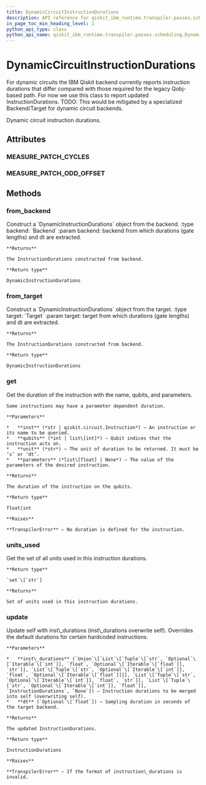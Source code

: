 ```yaml
---
title: DynamicCircuitInstructionDurations
description: API reference for qiskit_ibm_runtime.transpiler.passes.scheduling.DynamicCircuitInstructionDurations
in_page_toc_min_heading_level: 1
python_api_type: class
python_api_name: qiskit_ibm_runtime.transpiler.passes.scheduling.DynamicCircuitInstructionDurations
---
```


# DynamicCircuitInstructionDurations

<Class id="qiskit_ibm_runtime.transpiler.passes.scheduling.DynamicCircuitInstructionDurations" isDedicatedPage={true} github="https://github.com/qiskit/qiskit-ibm-runtime/tree/stable/0.19/qiskit_ibm_runtime/transpiler/passes/scheduling/utils.py" signature="DynamicCircuitInstructionDurations(instruction_durations=None, dt=None, enable_patching=True)" modifiers="class">
  For dynamic circuits the IBM Qiskit backend currently reports instruction durations that differ compared with those required for the legacy Qobj-based path. For now we use this class to report updated InstructionDurations. TODO: This would be mitigated by a specialized Backend/Target for dynamic circuit backends.

  Dynamic circuit instruction durations.

  ## Attributes

  ### MEASURE\_PATCH\_CYCLES

  <Attribute id="qiskit_ibm_runtime.transpiler.passes.scheduling.DynamicCircuitInstructionDurations.MEASURE_PATCH_CYCLES" attributeValue="160" />

  ### MEASURE\_PATCH\_ODD\_OFFSET

  <Attribute id="qiskit_ibm_runtime.transpiler.passes.scheduling.DynamicCircuitInstructionDurations.MEASURE_PATCH_ODD_OFFSET" attributeValue="64" />

  ## Methods

  ### from\_backend

  <Function id="qiskit_ibm_runtime.transpiler.passes.scheduling.DynamicCircuitInstructionDurations.from_backend" signature="from_backend(backend)" modifiers="classmethod">
    Construct a `DynamicInstructionDurations` object from the backend. :type backend: `Backend` :param backend: backend from which durations (gate lengths) and dt are extracted.

    **Returns**

    The InstructionDurations constructed from backend.

    **Return type**

    DynamicInstructionDurations
  </Function>

  ### from\_target

  <Function id="qiskit_ibm_runtime.transpiler.passes.scheduling.DynamicCircuitInstructionDurations.from_target" signature="from_target(target)" modifiers="classmethod">
    Construct a `DynamicInstructionDurations` object from the target. :type target: `Target` :param target: target from which durations (gate lengths) and dt are extracted.

    **Returns**

    The InstructionDurations constructed from backend.

    **Return type**

    DynamicInstructionDurations
  </Function>

  ### get

  <Function id="qiskit_ibm_runtime.transpiler.passes.scheduling.DynamicCircuitInstructionDurations.get" signature="get(inst, qubits, unit='dt', parameters=None)">
    Get the duration of the instruction with the name, qubits, and parameters.

    Some instructions may have a parameter dependent duration.

    **Parameters**

    *   **inst** (*str | qiskit.circuit.Instruction*) – An instruction or its name to be queried.
    *   **qubits** (*int | list\[int]*) – Qubit indices that the instruction acts on.
    *   **unit** (*str*) – The unit of duration to be returned. It must be ‘s’ or ‘dt’.
    *   **parameters** (*list\[float] | None*) – The value of the parameters of the desired instruction.

    **Returns**

    The duration of the instruction on the qubits.

    **Return type**

    float|int

    **Raises**

    **TranspilerError** – No duration is defined for the instruction.
  </Function>

  ### units\_used

  <Function id="qiskit_ibm_runtime.transpiler.passes.scheduling.DynamicCircuitInstructionDurations.units_used" signature="units_used()">
    Get the set of all units used in this instruction durations.

    **Return type**

    `set`\[`str`]

    **Returns**

    Set of units used in this instruction durations.
  </Function>

  ### update

  <Function id="qiskit_ibm_runtime.transpiler.passes.scheduling.DynamicCircuitInstructionDurations.update" signature="update(inst_durations, dt=None)">
    Update self with inst\_durations (inst\_durations overwrite self). Overrides the default durations for certain hardcoded instructions.

    **Parameters**

    *   **inst\_durations** (`Union`\[`List`\[`Tuple`\[`str`, `Optional`\[`Iterable`\[`int`]], `float`, `Optional`\[`Iterable`\[`float`]], `str`]], `List`\[`Tuple`\[`str`, `Optional`\[`Iterable`\[`int`]], `float`, `Optional`\[`Iterable`\[`float`]]]], `List`\[`Tuple`\[`str`, `Optional`\[`Iterable`\[`int`]], `float`, `str`]], `List`\[`Tuple`\[`str`, `Optional`\[`Iterable`\[`int`]], `float`]], `InstructionDurations`, `None`]) – Instruction durations to be merged into self (overwriting self).
    *   **dt** (`Optional`\[`float`]) – Sampling duration in seconds of the target backend.

    **Returns**

    The updated InstructionDurations.

    **Return type**

    InstructionDurations

    **Raises**

    **TranspilerError** – If the format of instruction\_durations is invalid.
  </Function>
</Class>

